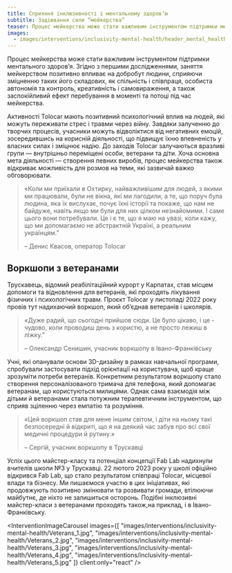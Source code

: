 ```yaml
---
title: Сприяння інклюзивності і ментальному здоров’ю
subtitle: Задіювання сили “мейкерства”
teaser: Процес мейкерства може стати важливим інструментом підтримки ментального здоров’я. Згідно з першими дослідженнями, заняття мейкерством позитивно впливає на добробут людини, сприяючи зміцненню таких його складових, як спільність і співпраця, особиста автономія та контроль, креативність і самовираження, а також заспокійливий ефект перебування в моменті та потоці під час мейкерства.
images:
  - images/interventions/inclusivity-mental-health/header_mental_health.jpg
---
```


Процес мейкерства може стати важливим інструментом підтримки ментального здоров’я. Згідно з першими дослідженнями, заняття мейкерством позитивно впливає на добробут людини, сприяючи зміцненню таких його складових, як спільність і співпраця, особиста автономія та контроль, креативність і самовираження, а також заспокійливий ефект перебування в моменті та потоці під час мейкерства.

Активності Tolocar мають позитивний психологічний вплив на людей, які можуть переживати стрес і травми через війну. Завдяки залученню до творчих процесів, учасники можуть відволіктися від негативних емоцій, зосередившись на корисній діяльності, що підвищує їхню впевненість у власних силах і зміцнює надію. До заходів Tolocar залучаються вразливі групи — внутрішньо переміщені особи, ветерани та діти. Хоча основна мета діяльності — створення певних виробів, процес мейкерства також відкриває можливість для розмов на теми, які зазвичай важко обговорювати.

> «Коли ми приїхали в Охтирку, найважливішим для людей, з якими ми працювали, були не вікна, які ми лагодили, а те, що поруч була людина, яка їх вислухає, почує їхні історії та покаже, що нам не байдуже, навіть якщо ми були для них цілком незнайомими. І саме цього вони потребували. Це і є те, що я маю на увазі, коли кажу, що ми допомагаємо не абстрактній Україні, а реальним українцям.”
> 
> – Денис Квасов, оператор Tolocar

## Воркшопи з ветеранами
Трускавець, відомий реабілітаційний курорт у Карпатах, став місцем допомоги та відновлення для ветеранів, які проходять лікування фізичних і психологічних травм. Проєкт Tolocar у листопаді 2022 року провів тут надихаючий воркшоп, який об’єднав ветеранів і школярів. 

> «Дуже радий, що сьогодні прийшов сюди. Це було цікаво, і це - чудово, коли проводиш день з користю, а не просто лежиш в ліжку.”
> 
> – Олександр Сенишин, учасник воркшопу в Івано-Франківську

Учні, які опанували основи 3D-дизайну в рамках навчальної програми, спробували застосувати підхід орієнтації на користувача, щоб краще зрозуміти потреби ветеранів. Конкретним результатом воркшопу стало створення персоналізованого тримача для телефона, який допомагає ветеранам, що користуються милицями. Однак сама взаємодія між дітьми й ветеранами стала потужним терапевтичним інструментом, що сприяв зціленню через емпатію та розуміння. 

> «Цей воркшоп став для мене іншим світом, і діти на ньому такі безпосередні й відкриті, що я на деякий час забув про всі свої медичні процедури й рутину.»
> 
> – Сергій, учасник воркшопу в Трускавці

Успіх цього майстер-класу та потенціал концепції Fab Lab надихнули вчителів школи №3 у Трускавці. 22 лютого 2023 року у школі офіційно відкрився Fab Lab, що стало результатом співпраці Tolocar, місцевої влади та бізнесу. Ми пишаємося участю в цих ініціативах, які продовжують позитивно змінювати та розвивати громади, втілюючи майбутнє, де ніхто не залишиться осторонь. Подібні інклюзивні майстер-класи з ветеранами проходять також,на приклад, і в Івано-Франківську.

<InterventionImageCarousel
  images={[
    "images/interventions/inclusivity-mental-health/Veterans_1.jpg",
    "images/interventions/inclusivity-mental-health/Veterans_2.jpg",
    "images/interventions/inclusivity-mental-health/Veterans_3.jpg",
    "images/interventions/inclusivity-mental-health/Veterans_4.jpg",
    "images/interventions/inclusivity-mental-health/Veterans_5.jpg"
  ]}
  client:only="react"
/>





